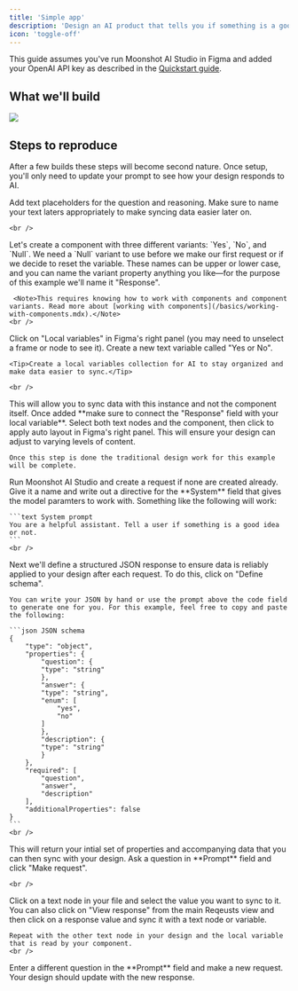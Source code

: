 ```yaml
---
title: 'Simple app'
description: 'Design an AI product that tells you if something is a good idea'
icon: 'toggle-off'
---
```


<Note>This guide assumes you've run Moonshot AI Studio in Figma and added your OpenAI API key as described in the [Quickstart guide](/quickstart).</Note>

## What we'll build

<Frame caption="Example of a product that answers a yes or no question and provides a reason.">
  <img src="/images/examples/simple-app/end-result.png" />
</Frame>

## Steps to reproduce

After a few builds these steps will become second nature. Once setup, you'll only need to update your prompt to see how your design responds to AI.

<Steps>
  <Step title="Add text nodes">
    Add text placeholders for the question and reasoning. Make sure to name your text laters appropriately to make syncing data easier later on.

    <br />
  </Step>

  <Step title="Create a multi-variant component">
    Let's create a component with three different variants: `Yes`, `No`, and `Null`. We need a `Null` variant to use before we make our first request or if we decide to reset the variable. These names can be upper or lower case, and you can name the variant property anything you like—for the purpose of this example we'll name it "Response".

     <Note>This requires knowing how to work with components and component variants. Read more about [working with components](/basics/working-with-components.mdx).</Note>
    <br />
  </Step>

  <Step title="Create a local variable">
    Click on "Local variables" in Figma's right panel (you may need to unselect a frame or node to see it). Create a new text variable called "Yes or No".

    <Tip>Create a local variables collection for AI to stay organized and make data easier to sync.</Tip>

    <br />
  </Step>

  <Step title="Add an instance of your component to your design">
    This will allow you to sync data with this instance and not the component itself. Once added **make sure to connect the "Response" field with your local variable**.
  </Step>

  <Step title="Apply auto layout">
    Select both text nodes and the component, then click to apply auto layout in Figma's right panel. This will ensure your design can adjust to varying levels of content.

    Once this step is done the traditional design work for this example will be complete.
  </Step>

  <Step title="Create a request">
    Run Moonshot AI Studio and create a request if none are created already. Give it a name and write out a directive for the **System** field that gives the model paramters to work with. Something like the following will work:
    
    ```text System prompt
    You are a helpful assistant. Tell a user if something is a good idea or not.
    ```
    <br />
  </Step>

  <Step title="Define your schema">
    Next we'll define a structured JSON response to ensure data is reliably applied to your design after each request. To do this, click on "Define schema".

    You can write your JSON by hand or use the prompt above the code field to generate one for you. For this example, feel free to copy and paste the following:

    ```json JSON schema
    {
        "type": "object",
        "properties": {
            "question": {
            "type": "string"
            },
            "answer": {
            "type": "string",
            "enum": [
                "yes",
                "no"
            ]
            },
            "description": {
            "type": "string"
            }
        },
        "required": [
            "question",
            "answer",
            "description"
        ],
        "additionalProperties": false
    }
    ```
    <br />
  </Step>

  <Step title="Make an initial request">
    This will return your intial set of properties and accompanying data that you can then sync with your design. Ask a question in **Prompt** field and click "Make request".

    <br />
  </Step>

  <Step title="Sync response data with text nodes and variable">
    Click on a text node in your file and select the value you want to sync to it. You can also click on "View response" from the main Reqeusts view and then click on a response value and sync it with a text node or variable.

    Repeat with the other text node in your design and the local variable that is read by your component.
    <br />
  </Step>
  
  <Step title="Make a new request">
    Enter a different question in the **Prompt** field and make a new request. Your design should update with the new response.
    <br />
  </Step>
</Steps>
